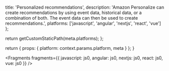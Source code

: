 
  title: 'Personalized recommendations',
  description:
    'Amazon Personalize can create recommendations by using event data, historical data, or a combination of both. The event data can then be used to create recommendations.',
  platforms: ['javascript', 'angular', 'nextjs', 'react', 'vue']
};

  return getCustomStaticPath(meta.platforms);
};

  return {
    props: {
      platform: context.params.platform,
      meta
    }
  };
}


<Fragments
  fragments={{
    javascript: js0,
    angular: js0,
    nextjs: js0,
    react: js0,
    vue: js0
  }}
/>
